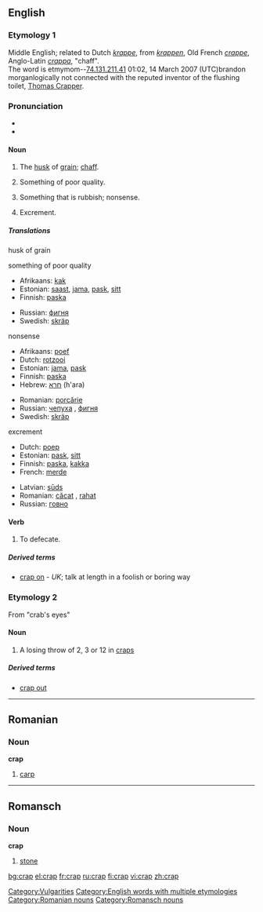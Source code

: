==English==

===Etymology 1===
Middle English; related to Dutch ''[[krappe]]'', from ''[[krappen]]'', Old French ''[[crappe]]'', Anglo-Latin ''[[crappa]]'', "chaff".<br>
The word is etmymom--[[User:74.131.211.41|74.131.211.41]] 01:02, 14 March 2007 (UTC)brandon morganlogically not connected with the reputed inventor of the flushing toilet, [[w:Thomas Crapper|Thomas Crapper]].

===Pronunciation===
*{{IPA|/kræp/}}
*{{rhymes|æp}}

====Noun====
{{en-noun|-}}

# {{context|obsolete}} The [[husk]] of [[grain]]; [[chaff]].
# {{slang}} Something of poor quality.
# {{slang}} Something that is rubbish; nonsense.
# {{slang}} Excrement.

=====Translations=====
;husk of grain
{{top}}
{{mid}}
{{bottom}}

;something of poor quality
{{top}}
* Afrikaans: [[kak]]
* Estonian: [[saast]], [[jama]], [[pask]], [[sitt]]
* Finnish: [[paska]]
{{mid}}
* Russian: [[фигня]] {{f}}
* Swedish: [[skräp]] {{n}}
{{bottom}}

;nonsense
{{top}}
* Afrikaans: [[poef]]
* Dutch: [[rotzooi]]
* Estonian: [[jama]], [[pask]]
* Finnish: [[paska]]
* Hebrew: [[חרא]] (h'ara)
{{mid}}
* Romanian: [[porcărie]]
* Russian: [[чепуха]] {{f}}, [[фигня]] {{f}}
* Swedish: [[skräp]] {{n}}
{{bottom}}

;excrement
{{top}}
* Dutch: [[poep]]
* Estonian: [[pask]], [[sitt]]
* Finnish: [[paska]], [[kakka]]
* French: [[merde]]
{{mid}}
* Latvian: [[sūds]] {{m}}
* Romanian: [[căcat]] {{m}}, [[rahat]] {{m}}
* Russian: [[говно]]
{{bottom}}

====Verb====
{{en-verb|crap|p|ed}}

# {{slang}} To defecate.

=====Derived terms=====
* [[crap on]] - ''UK''; talk at length in a foolish or boring way

===Etymology 2===
From "crab's eyes"

====Noun====
{{en-noun}}

# A losing throw of 2, 3 or 12 in [[craps]]

=====Derived terms=====
*[[crap out]]

----

==Romanian==

===Noun===
'''crap'''

# [[carp]]

----

==Romansch==

===Noun===
'''crap'''

# [[stone]]

[[Category:Vulgarities]]
[[Category:English words with multiple etymologies]]
[[Category:Romanian nouns]]
[[Category:Romansch nouns]]

[[bg:crap]]
[[el:crap]]
[[fr:crap]]
[[ru:crap]]
[[fi:crap]]
[[vi:crap]]
[[zh:crap]]